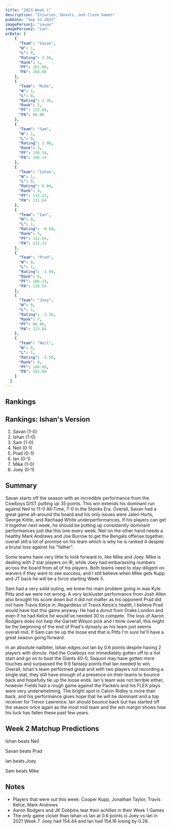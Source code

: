 ```yaml
---
title: "2023 Week 1"
description: "Injuries, Donuts, and Close Games"
pubDate: "Sep 12 2023"
imagePerson1: "savan"
imagePerson2: "ian"
prData: [
	{
	  "Team": "Savan",
	  "W": 1,
	  "L": 0,
	  "Rating": 3.56,
	  "Rank": 1,
	  "PF": 161.60,
	  "PA": 104.68
	},
	{
	  "Team": "Mike",
	  "W": 1,
	  "L": 0,
	  "Rating": 2.36,
	  "Rank": 2,
	  "PF": 123.84,
	  "PA": 86.06
	},
	{
	  "Team": "Sam",
	  "W": 1,
	  "L": 0,
	  "Rating": 1.90,
	  "Rank": 3,
	  "PF": 136.54,
	  "PA": 106.14
	},
	{
	  "Team": "Ishan",
	  "W": 1,
	  "L": 0,
	  "Rating": 0.04,
	  "Rank": 4,
	  "PF": 132.22,
	  "PA": 131.64
	},
	{
	  "Team": "Ian",
	  "W": 0,
	  "L": 1,
	  "Rating": -0.04,
	  "Rank": 5,
	  "PF": 131.64,
	  "PA": 132.22
	},
	{
	  "Team": "Prad",
	  "W": 0,
	  "L": 1,
	  "Rating": -1.90,
	  "Rank": 6,
	  "PF": 106.14,
	  "PA": 136.54
	},
	{
	  "Team": "Joey",
	  "W": 0,
	  "L": 1,
	  "Rating": -2.36,
	  "Rank": 7,
	  "PF": 86.06,
	  "PA": 123.84
	},
	{
	  "Team": "Neil",
	  "W": 0,
	  "L": 1,
	  "Rating": -3.56,
	  "Rank": 8,
	  "PF": 104.68,
	  "PA": 161.60
	}
  ]
---
```



## Rankings

<PowerRankingTable client:load data={frontmatter.prData} />

## Rankings: Ishan's Version

1. Savan (1-0)
2. Ishan (1-0)
3. Sam (1-0)
4. Neil (0-1)
5. Prad (0-1)
6. Ian (0-1)
7. Mike (1-0)
8. Joey (0-1)

## Summary

Savan starts off the season with an incredible performance from the Cowboys D/ST putting up 35 points. This
win extends his dominant run against Neil to 11-0 All-Time, 7-0 in the Stonks Era. Overall, Savan had a
great game all-around the board and his only issues were Jalen Hurts, George Kittle, and Rachaad White
underperformances. If his players can get it together next week, he should be putting up consistently
dominant performances just like this one every week. Neil on the other hand needs a healthy Mark Andrews and
Joe Burrow to get the Bengals offense together, overall still a lot of promise on his team which is why he
is ranked 4 despite a brutal loss against his "father".

Some teams have very little to look forward to, like Mike and Joey. Mike is dealing with 2 star players on IR,
while Joey had embarassing numbers across the board from all of his players. Both teams need to stay diligent
on waivers if they want to see success, and I still believe when Mike gets Kupp and JT back he will be a force
starting Week 5.

Sam had a very solid outing, we knew his main problem going in was Kyle Pitts and we were not wrong. A very 
lackluster performance from Josh Allen also brought his score down but it did not matter as his opponent
Prad did not have Travis Kelce in. Regardless of Travis Kelce's health, I believe Prad would have lost this
game anyway. He had a donut from Drake London and even if he had Kelce he would've needed 30 to compete.
The loss of Aaron Rodgers does not help the Garrett Wilson pick and I think overall, this might be the beginning
of the end of Prad's dynasty as his team just seems overall mid. If Sam can tie up the loose end that is Pitts
I'm sure he'll have a great season going forward.

In an absolute nailbiter, Ishan edges out Ian by 0.6 points despite having 2 players with donuts. Had the Cowboys
not immediately gotten off to a hot start and go on to beat the Giants 40-0, Saquon may have gotten more touches
and surpassed the 9.9 fantasy points that Ian needed to win. Overall, Ishan's team performed great and with two
players not recording a single stat, they still have enough of a presence on their teams to bounce back and hopefully
tie up the loose ends. Ian's team was not terrible either, however Fields had a rough game against the Packers and his
FLEX plays were very underwhelming. The bright spot is Calvin Ridley is more than back, and his performance gives hope
that he will be dominant and a top receiver for Trevor Lawrence. Ian should bounce back but has started off the season
once again as the most mid team and the win margin shows how his luck has fallen these past few years.

## Week 2 Matchup Predictions

Ishan beats Neil

Savan beats Prad

Ian beats Joey

Sam beats Mike

## Notes

* Players that were out this week: Cooper Kupp, Jonathan Taylor, Travis Kelce, Mark Andrews
* Aaron Rodgers and JK Dobbins tear their achilles in their Week 1 Games
* The only game closer than Ishan vs Ian at 0.6 points is Joey vs Ian in 2021 Week 7. Joey had 154.44 and Ian had 154.16 losing by 0.28.